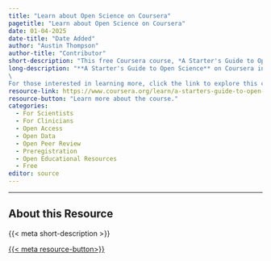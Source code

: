 ```yaml
---
title: "Learn about Open Science on Coursera"
pagetitle: "Learn about Open Science on Coursera"
date: 01-04-2025
date-title: "Date Added"
author: "Austin Thompson"
author-title: "Contributor"
short-description: "This free Coursera course, *A Starter's Guide to Open Science*, offers a comprehensive introduction to open science practices"
long-description: "**A Starter's Guide to Open Science** on Coursera introduces the principles and practices that promote transparency, reproducibility, and collaboration in research. This course covers how to share research data openly, improve study credibility, and communicate effectively within the scientific community. It includes engaging lectures, practical assignments, and discussions with experts, providing tools and knowledge to implement open science practices in research.
\
For those interested in learning more, click the link to explore this comprehensive introduction to open science."
resource-link: https://www.coursera.org/learn/a-starters-guide-to-open-science#about
resource-button: "Learn more about the course."
categories:
  - For Scientists
  - For Clinicians
  - Open Access
  - Open Data
  - Open Peer Review
  - Preregistration
  - Open Educational Resources
  - Free
editor: source
---
```

----

## About this Resource
{{< meta short-description >}}
\

[{{< meta resource-button>}}]({{< meta resource-link >}}){.btn .btn-outline-primary .btn role="button" data-toggle="button"}
